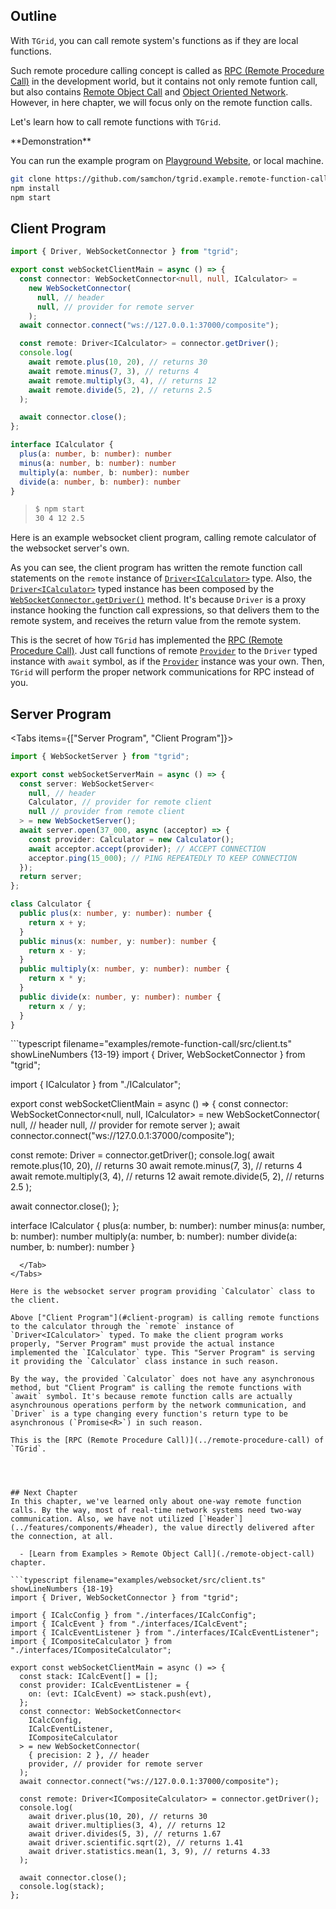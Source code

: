 
## Outline
With `TGrid`, you can call remote system's functions as if they are local functions. 

Such remote procedure calling concept is called as [RPC (Remote Procedure Call)](../remote-procedure-call) in the development world, but it contains not only remote funtion call, but also contains [Remote Object Call](./remote-object-call) and [Object Oriented Network](./object-oriented-network). However, in here chapter, we will focus only on the remote function calls.

Let's learn how to call remote functions with `TGrid`.

<Callout type="info" emoji="💻"> 
**Demonstration**

You can run the example program on [Playground Website](https://stackblitz.com/~/github.com/samchon/tgrid.example.remote-function-call?file=src/client.ts&view=editor), or local machine.

```bash filename="Terminal" copy
git clone https://github.com/samchon/tgrid.example.remote-function-call
npm install
npm start
```
</Callout>




## Client Program
```typescript filename="examples/remote-function-call/src/client.ts" showLineNumbers {11-17}
import { Driver, WebSocketConnector } from "tgrid";

export const webSocketClientMain = async () => {
  const connector: WebSocketConnector<null, null, ICalculator> =
    new WebSocketConnector(
      null, // header
      null, // provider for remote server
    );
  await connector.connect("ws://127.0.0.1:37000/composite");

  const remote: Driver<ICalculator> = connector.getDriver();
  console.log(
    await remote.plus(10, 20), // returns 30
    await remote.minus(7, 3), // returns 4
    await remote.multiply(3, 4), // returns 12
    await remote.divide(5, 2), // returns 2.5
  );

  await connector.close();
};

interface ICalculator {
  plus(a: number, b: number): number
  minus(a: number, b: number): number
  multiply(a: number, b: number): number
  divide(a: number, b: number): number
}
```

> ```bash filename="Terminal"
> $ npm start
> 30 4 12 2.5
> ```

Here is an example websocket client program, calling remote calculator of the websocket server's own. 

As you can see, the client program has written the remote function call statements on the `remote` instance of [`Driver<ICalculator>`](../features/components/#driver) type. Also, the [`Driver<ICalculator>`](../features/components/#driver) typed instance has been composed by the [`WebSocketConnector.getDriver()`](/api/classes/WebSocketConnector-1.html#getDriver) method. It's because `Driver` is a proxy instance hooking the function call expressions, so that delivers them to the remote system, and receives the return value from the remote system.

This is the secret of how `TGrid` has implemented the [RPC (Remote Procedure Call)](../remote-procedure-call). Just call functions of remote [`Provider`](../features/components/#provider) to the `Driver` typed instance with `await` symbol, as if the [`Provider`](../features/components/#provider) instance was your own. Then, `TGrid` will perform the proper network communications for RPC instead of you.




## Server Program
<Tabs items={["Server Program", "Client Program"]}>
  <Tab>
```typescript filename="examples/remote-function-call/src/server.ts" showLineNumbers {12-13}
import { WebSocketServer } from "tgrid";

export const webSocketServerMain = async () => {
  const server: WebSocketServer<
    null, // header
    Calculator, // provider for remote client
    null // provider from remote client
  > = new WebSocketServer();
  await server.open(37_000, async (acceptor) => {
    const provider: Calculator = new Calculator();
    await acceptor.accept(provider); // ACCEPT CONNECTION
    acceptor.ping(15_000); // PING REPEATEDLY TO KEEP CONNECTION
  });
  return server;
};

class Calculator {
  public plus(x: number, y: number): number {
    return x + y;
  }
  public minus(x: number, y: number): number {
    return x - y;
  }
  public multiply(x: number, y: number): number {
    return x * y;
  }
  public divide(x: number, y: number): number {
    return x / y;
  }
}
```
  </Tab>
  <Tab>
```typescript filename="examples/remote-function-call/src/client.ts" showLineNumbers {13-19}
import { Driver, WebSocketConnector } from "tgrid";

import { ICalculator } from "./ICalculator";

export const webSocketClientMain = async () => {
  const connector: WebSocketConnector<null, null, ICalculator> =
    new WebSocketConnector(
      null, // header
      null, // provider for remote server
    );
  await connector.connect("ws://127.0.0.1:37000/composite");

  const remote: Driver<ICalculator> = connector.getDriver();
  console.log(
    await remote.plus(10, 20), // returns 30
    await remote.minus(7, 3), // returns 4
    await remote.multiply(3, 4), // returns 12
    await remote.divide(5, 2), // returns 2.5
  );

  await connector.close();
};

interface ICalculator {
  plus(a: number, b: number): number
  minus(a: number, b: number): number
  multiply(a: number, b: number): number
  divide(a: number, b: number): number
}
```
  </Tab>
</Tabs>

Here is the websocket server program providing `Calculator` class to the client.

Above ["Client Program"](#client-program) is calling remote functions to the calculator through the `remote` instance of `Driver<ICalculator>` typed. To make the client program works properly, "Server Program" must provide the actual instance implemented the `ICalculator` type. This "Server Program" is serving it providing the `Calculator` class instance in such reason.

By the way, the provided `Calculator` does not have any asynchronous method, but "Client Program" is calling the remote functions with `await` symbol. It's because remote function calls are actually asynchrounous operations perform by the network communication, and `Driver` is a type changing every function's return type to be asynchronous (`Promise<R>`) in such reason.

This is the [RPC (Remote Procedure Call)](../remote-procedure-call) of `TGrid`.




## Next Chapter
In this chapter, we've learned only about one-way remote function calls. By the way, most of real-time network systems need two-way communication. Also, we have not utilized [`Header`](../features/components/#header), the value directly delivered after the connection, at all.

  - [Learn from Examples > Remote Object Call](./remote-object-call) chapter.

```typescript filename="examples/websocket/src/client.ts" showLineNumbers {18-19}
import { Driver, WebSocketConnector } from "tgrid";

import { ICalcConfig } from "./interfaces/ICalcConfig";
import { ICalcEvent } from "./interfaces/ICalcEvent";
import { ICalcEventListener } from "./interfaces/ICalcEventListener";
import { ICompositeCalculator } from "./interfaces/ICompositeCalculator";

export const webSocketClientMain = async () => {
  const stack: ICalcEvent[] = [];
  const provider: ICalcEventListener = {
    on: (evt: ICalcEvent) => stack.push(evt),
  };
  const connector: WebSocketConnector<
    ICalcConfig,
    ICalcEventListener,
    ICompositeCalculator
  > = new WebSocketConnector(
    { precision: 2 }, // header
    provider, // provider for remote server
  );
  await connector.connect("ws://127.0.0.1:37000/composite");

  const remote: Driver<ICompositeCalculator> = connector.getDriver();
  console.log(
    await driver.plus(10, 20), // returns 30
    await driver.multiplies(3, 4), // returns 12
    await driver.divides(5, 3), // returns 1.67
    await driver.scientific.sqrt(2), // returns 1.41
    await driver.statistics.mean(1, 3, 9), // returns 4.33
  );

  await connector.close();
  console.log(stack);
};
```